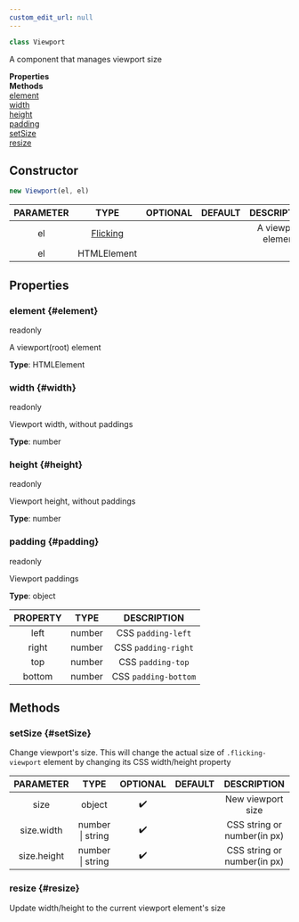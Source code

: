 ```yaml
---
custom_edit_url: null
---
```


```ts
class Viewport
```
A component that manages viewport size

<div className="container">
  <div className="row mb-2"><div className="col col--6"><strong>Properties</strong></div><div className="col col--6"><strong>Methods</strong></div></div>
  <div className="row"><div className="col col--6"><a href="#element">element</a><br/><a href="#width">width</a><br/><a href="#height">height</a><br/><a href="#padding">padding</a></div><div className="col col--6"><a href="#setSize">setSize</a><br/><a href="#resize">resize</a></div></div>
</div>

## Constructor
```ts
new Viewport(el, el)
```
|PARAMETER|TYPE|OPTIONAL|DEFAULT|DESCRIPTION|
|:---:|:---:|:---:|:---:|:---:|
|el|[Flicking](Flicking)|||A viewport element|
|el|HTMLElement||||

## Properties

### element {#element}

<div className="bulma-tags">
  <span className="bulma-tag is-warning">readonly</span>
</div>

A viewport(root) element

**Type**: HTMLElement

### width {#width}

<div className="bulma-tags">
  <span className="bulma-tag is-warning">readonly</span>
</div>

Viewport width, without paddings

**Type**: number

### height {#height}

<div className="bulma-tags">
  <span className="bulma-tag is-warning">readonly</span>
</div>

Viewport height, without paddings

**Type**: number

### padding {#padding}

<div className="bulma-tags">
  <span className="bulma-tag is-warning">readonly</span>
</div>

Viewport paddings

**Type**: object

|PROPERTY|TYPE|DESCRIPTION|
|:---:|:---:|:---:|
|left|number|CSS `padding-left`|
|right|number|CSS `padding-right`|
|top|number|CSS `padding-top`|
|bottom|number|CSS `padding-bottom`|

## Methods

### setSize {#setSize}

<div className="bulma-tags">

</div>

Change viewport's size.
This will change the actual size of `.flicking-viewport` element by changing its CSS width/height property

|PARAMETER|TYPE|OPTIONAL|DEFAULT|DESCRIPTION|
|:---:|:---:|:---:|:---:|:---:|
|size|object|✔️||New viewport size|
|size.width|number \| string|✔️||CSS string or number(in px)|
|size.height|number \| string|✔️||CSS string or number(in px)|

### resize {#resize}

<div className="bulma-tags">

</div>

Update width/height to the current viewport element's size

